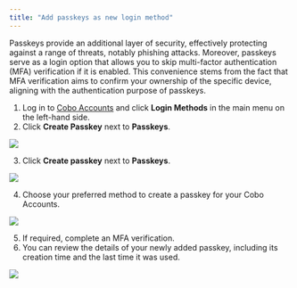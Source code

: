 ```yaml
---
title: "Add passkeys as new login method"
---
```


Passkeys provide an additional layer of security, effectively protecting against a range of threats, notably phishing attacks. Moreover, passkeys serve as a login option that allows you to skip multi-factor authentication (MFA) verification if it is enabled. This convenience stems from the fact that MFA verification aims to confirm your ownership of the specific device, aligning with the authentication purpose of passkeys.

1. Log in to [Cobo Accounts](https://accounts.cobo.com/) and click **Login Methods** in the main menu on the left-hand side.
2. Click **Create Passkey** next to **Passkeys**.

<img src="/images/cobo-accounts/BTOx8Q3rNO9eBXLXRt5mlcy2wfnvfAEaRj6ZXmMvUwlMwfEwZwTgSPOBtrwhF_Cbv_2ZwDN1McX5xpmA2zts1al75xeM52YY9jJttq3_fK66tYP34qo4j_YSriEc_yvOvuk7BLs-EmtIHnPsHTPEk9w-20240418153840259.png" className="screenshot_full_screen"/>

3. Click **Create passkey** next to **Passkeys**.

<img src="/images/cobo-accounts/wZuJWvkP6dyOuU9_adJqkQP1AvW73dkwm8uZ0Wv3HyMIdAydEh0m4X6L8JLOom1DgLumQiAVK1CQMxRBrlhQVayH8UTsWY_M7uOBbb-pkgb3Z-jSYYCtccdMx4n9s-1LGs_-nf4xeOfGwrAdtF8EYho.png" className="screenshot_modal"/>

4. Choose your preferred method to create a passkey for your Cobo Accounts.

<img src="/images/cobo-accounts/Qxoq8h2suVcKEpb3HKTrM9zGc_S3LRjeOpEm6grOjbqHWMLvnuDRqxeXY3zH3jjgDAA8OGbi2-BwaRrtXdhhnhbYUxtB6jmXfQjqZNtiTZ62bGS9K_EILiKOlnpjfewSxL-1M8Ebhs1aeXsD65kq4_M.png" className="screenshot_modal"/>

5. If required, complete an MFA verification.
6. You can review the details of your newly added passkey, including its creation time and the last time it was used.

<img src="/images/cobo-accounts/jIylkRoCS-LTCkSswLopz2SQTrQ9J95hc5TH1kvNs8tmuoFK_MnFiq8CGmQsmaVTRlXq-jUyUvPu7MIdVqqAlSCYvrJ00MEKB7LFaLe0rbXrJAHr8csZIMen-H-LZcfiLjudhNKqkaNFQbizqalowmk.png" className="screenshot_modal"/>